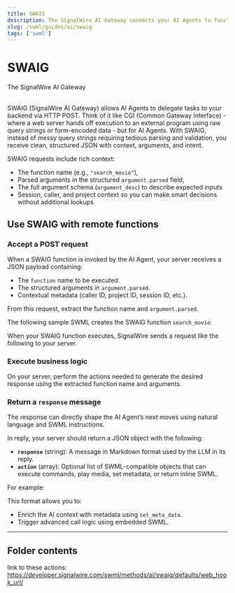 ```yaml
---
title: SWAIG
description: The SignalWire AI Gateway connects your AI Agents to functionality on your backend.
slug: /swml/guides/ai/swaig
tags: ['swml']
---
```



# SWAIG 

<Subtitle>The SignalWire AI Gateway</Subtitle><br/><br/>

SWAIG (SignalWire AI Gateway) allows AI Agents to delegate tasks to your backend via HTTP POST. 
Think of it like CGI (Common Gateway Interface) - where a web server hands off execution to an external program using raw query strings or form-encoded data  - but for AI Agents.
With SWAIG, instead of messy query strings requiring tedious parsing and validation, you receive clean, structured JSON with context, arguments, and intent.

SWAIG requests include rich context:
* The function name (e.g., `"search_movie"`),
* Parsed arguments in the structured `argument.parsed` field,
* The full argument schema (`argument_desc`) to describe expected inputs
* Session, caller, and project context so you can make smart decisions without additional lookups

## Use SWAIG with remote functions

<Steps>

### Accept a POST request

When a SWAIG function is invoked by the AI Agent, your server receives a JSON payload containing:
* The `function` name to be executed.
* The structured arguments in `argument.parsed`.
* Contextual metadata (caller ID, project ID, session ID, etc.).

From this request, extract the function name and `argument.parsed`.

<AccordionGroup>

<Accordion title="Example SWAIG function" description="Expand this item to view the full SWAIG function for this example.">

The following sample SWML creates the SWAIG function `search_movie`:

<SwaigFunction/>

</Accordion>

<Accordion title="Example request sent to server" description="When your SWAIG function executes, SignalWire sends a request like the following to your server.">

When your SWAIG function executes, SignalWire sends a request like the following to your server.

<SwaigRequest/>

</Accordion>

</AccordionGroup>

### Execute business logic

On your server, perform the actions needed to generate the desired response using the extracted function name and arguments.

### Return a `response` message

The response can directly shape the AI Agent’s next moves using natural language and SWML instructions.

In reply, your server should return a JSON object with the following:
* **`response`** (string): A message in Markdown format used by the LLM in its reply.
* **`action`** (array): Optional list of SWML-compatible objects that can execute commands, play media, set metadata, or return inline SWML.

For example:

<SwaigResponse/>

</Steps>


This format allows you to:
* Enrich the AI context with metadata using `set_meta_data`.
* Trigger advanced call logic using embedded SWML.

---

## Folder contents

<DocCardList />

[ai-swaig]: /swml/methods/ai/swaig

link to these actions: https://developer.signalwire.com/swml/methods/ai/swaig/defaults/web_hook_url/